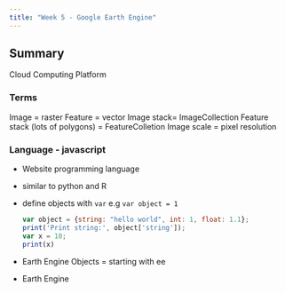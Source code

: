 ```yaml
---
title: "Week 5 - Google Earth Engine"
---
```


## Summary
Cloud Computing Platform

### Terms
Image = raster
Feature = vector
Image stack= ImageCollection
Feature stack (lots of polygons) = FeatureColletion
Image scale =  pixel resolution

### Language - javascript

- Website programming language
- similar to python and R
- define objects with  ```var``` e.g ``` var object = 1``` 
  ```javascript
var object = {string: "hello world", int: 1, float: 1.1};
print('Print string:', object['string']);
var x = 10;
print(x)
```
- Earth Engine Objects = starting with ee 

- Earth Engine 


